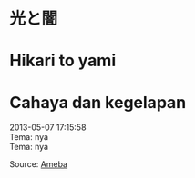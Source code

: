# 光と闇  
# Hikari to yami  
# Cahaya dan kegelapan

2013-05-07 17:15:58  
Tēma: nya  
Tema: nya

Source: [Ameba](https://ameblo.jp/arihara6/amemberentry-11525964738.html)